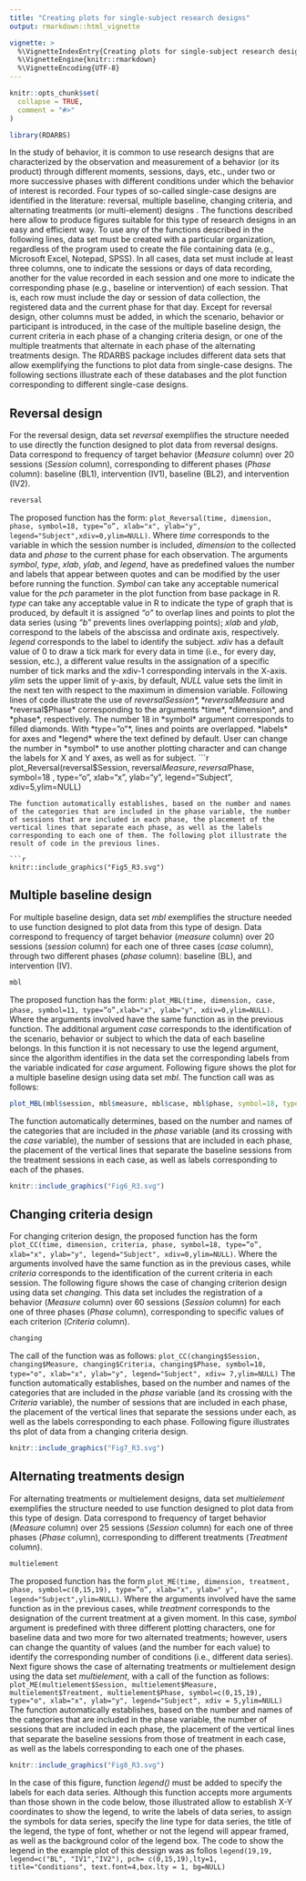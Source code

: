 ---
title: "Creating plots for single-subject research designs"
output: rmarkdown::html_vignette

vignette: >
  %\VignetteIndexEntry{Creating plots for single-subject research designs}
  %\VignetteEngine{knitr::rmarkdown}
  %\VignetteEncoding{UTF-8}
---

```{r, include = FALSE}
knitr::opts_chunk$set(
  collapse = TRUE,
  comment = "#>"
)
```

```{r setup, echo=FALSE}
library(RDARBS)
```
In the study of behavior, it is common to use research designs that are characterized by the observation and measurement of a behavior (or its product) through different moments, sessions, days, etc., under two or more successive phases with different conditions under which the behavior of interest is recorded. Four types of so-called single-case designs are identified in the literature: reversal, multiple baseline, changing criteria, and alternating treatments (or multi-element) designs .
The functions described here allow to produce figures suitable for this type of research designs in an easy and efficient way.
To use any of the functions described in the following lines, data set must be created with a particular organization, regardless of the program used to create the file containing data (e.g., Microsoft Excel, Notepad, SPSS). In all cases, data set must include at least three columns, one to indicate the sessions or days of data recording, another for the value recorded in each session and one more to indicate the corresponding phase (e.g., baseline or intervention) of each session. That is, each row must include the day or session of data collection, the registered data and the current phase for that day. Except for reversal design, other columns must be added, in which the scenario, behavior or participant is introduced, in the case of the multiple baseline design, the current criteria in each phase of a changing criteria design, or one of the multiple treatments that alternate in each phase of the alternating treatments design.
The RDARBS package includes different data sets that allow exemplifying the functions to plot data from single-case designs. The following sections illustrate each of these databases and the plot function corresponding to different single-case designs.

## Reversal design
For the reversal design, data set *reversal* exemplifies the structure needed to use directly the function designed to plot data from reversal designs. Data correspond to frequency of target behavior (*Measure* column) over 20 sessions (*Session* column), corresponding to different phases (*Phase* column): baseline (BL1), intervention (IV1), baseline (BL2), and intervention (IV2).
```{r reversal dataset,echo=TRUE,include=TRUE}
reversal
```

The proposed function has the form: `plot_Reversal(time, dimension, phase, symbol=18, type=”o”, xlab="x", ylab="y", legend="Subject",xdiv=0,ylim=NULL)`. Where *time* corresponds to the variable in which the session number is included, *dimension* to the collected data and *phase* to the current phase for each observation. The arguments *symbol*, *type*, *xlab*, *ylab*, and *legend*, have as predefined values the number and labels that appear between quotes and can be modified by the user before running the function. *Symbol* can take any acceptable numerical value for the *pch* parameter in the plot function from base package in R. *type* can take any acceptable value in R to indicate the type of graph that is produced, by default it is assigned *"o"* to overlap lines and points to plot the data series (using *“b”* prevents lines overlapping points); *xlab* and *ylab*, correspond to the labels of the abscissa and ordinate axis, respectively. *legend* corresponds to the label to identify the subject. *xdiv* has a default value of 0 to draw a tick mark for every data in time (i.e., for every day, session, etc.), a different value results in the assignation of a specific number of tick marks and the xdiv-1 corresponding intervals in the X-axis. *ylim* sets the upper limit of y-axis, by default, *NULL* value sets the limit in the next ten with respect to the maximum in dimension variable.
Following lines of code illustrate the use of *reversal$Session* , *reversal$Measure* and *reversal$Phase* corresponding to the arguments *time*, *dimension*, and *phase*, respectively. The number 18 in *symbol* argument corresponds to filled diamonds. With *type=”o”*, lines and points are overlapped. *labels* for axes and *legend* where the text defined by default. User can change the number in *symbol* to use another plotting character and can change the labels for X and Y axes, as well as for subject.
```{r reversal design, eval=FALSE, message=FALSE, include=TRUE}
plot_Reversal(reversal$Session, reversal$Measure, reversal$Phase, symbol=18 , type="o", xlab="x", ylab="y", legend="Subject", xdiv=5,ylim=NULL)
```
The function automatically establishes, based on the number and names of the categories that are included in the phase variable, the number of sessions that are included in each phase, the placement of the vertical lines that separate each phase, as well as the labels corresponding to each one of them. The following plot illustrate the result of code in the previous lines.

```{r plot_Reversal, include=TRUE, echo=FALSE}

knitr::include_graphics("Fig5_R3.svg")
```


## Multiple baseline design
For multiple baseline design, data set *mbl* exemplifies the structure needed to use  function designed to plot data from this type of design. Data correspond to frequency of target behavior (*measure* column) over 20 sessions (*session* column) for each one of three cases (*case* column), through two different phases (*phase* column): baseline (BL), and intervention (IV).
```{r mbl dataset,echo=TRUE,include=TRUE}
mbl
```
The proposed function has the form: `plot_MBL(time, dimension, case, phase, symbol=11, type=”o”,xlab="x", ylab="y", xdiv=0,ylim=NULL)`. Where the arguments involved have the same function as in the previous function. The additional argument *case* corresponds to the identification of the scenario, behavior or subject to which the data of each baseline belongs. In this function it is not necessary to use the legend argument, since the algorithm identifies in the data set the corresponding labels from the variable indicated for *case* argument.
Following figure shows the plot for a multiple baseline design using data set *mbl*. The function call was as follows:
```{r mbl design, eval=FALSE, message=FALSE, include=TRUE}
plot_MBL(mbl$session, mbl$measure, mbl$case, mbl$phase, symbol=18, type="o", xlab="x", ylab="y", xdiv = 6,ylim=NULL)
```

The function automatically determines, based on the number and names of the categories that are included in the *phase* variable (and its crossing with the *case* variable), the number of sessions that are included in each phase, the placement of the vertical lines that separate the baseline sessions from the treatment sessions in each case, as well as labels corresponding to each of the phases.

```{r plot_mbl, include=TRUE, echo=FALSE}
knitr::include_graphics("Fig6_R3.svg")
```

## Changing criteria design
For changing criterion design, the proposed function has the form `plot_CC(time, dimension, criteria, phase, symbol=18, type=”o”, xlab="x", ylab="y", legend="Subject", xdiv=0,ylim=NULL)`. Where the arguments involved have the same function as in the previous cases, while *criteria* corresponds to the identification of the current criteria in each session.
The following figure shows the case of changing criterion design using data set *changing*. This data set includes the registration of a behavior (*Measure* column) over 60 sessions (*Session* column) for each one of three phases (*Phase* column), corresponding to specific values of each criterion (*Criteria* column).
```{r changing criteria dataset,echo=TRUE,include=TRUE}
changing
```


The call of the function was as follows:
`plot_CC(changing$Session, changing$Measure, changing$Criteria, changing$Phase, symbol=18, type="o", xlab="x", ylab="y", legend="Subject", xdiv= 7,ylim=NULL)`
The function automatically establishes, based on the number and names of the categories that are included in the *phase* variable (and its crossing with the *Criteria* variable), the number of sessions that are included in each phase, the placement of the vertical lines that separate the sessions under each, as well as the labels corresponding to each phase. Following figure illustrates ths plot of data from a changing criteria design.

```{r plot_CC, include=TRUE, echo=FALSE}

knitr::include_graphics("Fig7_R3.svg")
```
## Alternating treatments design
For alternating treatments or multielement designs, data set *multielement* exemplifies the structure needed to use  function designed to plot data from this type of design. Data correspond to frequency of target behavior (*Measure* column) over 25 sessions (*Session* column) for each one of three phases (*Phase* column), corresponding to different treatments (*Treatment* column).
```{r multielement dataset,echo=TRUE,include=TRUE}
multielement
```
The proposed function has the form `plot_ME(time, dimension, treatment, phase, symbol=c(0,15,19), type=”o”, xlab="x", ylab=" y", legend="Subject",ylim=NULL)`. Where the arguments involved have the same function as in the previous cases, while *treatment* corresponds to the designation of the current treatment at a given moment. In this case, *symbol* argument is predefined with three different plotting characters, one for baseline data and two more for two alternated treatments; however, users can change the quantity of values (and the number for each value) to identify the corresponding number of conditions (i.e., different data series). Next figure shows the case of alternating treatments or multielement design using the data set *multielement*, with a call of the function as follows:
`plot_ME(multielement$Session, multielement$Measure, multielement$Treatment, multielement$Phase, symbol=c(0,15,19), type="o", xlab="x", ylab="y", legend="Subject", xdiv = 5,ylim=NULL)`
The function automatically establishes, based on the number and names of the categories that are included in the phase variable, the number of sessions that are included in each phase, the placement of the vertical lines that separate the baseline sessions from those of treatment in each case, as well as the labels corresponding to each one of the phases.
```{r plot_ME, include=TRUE, echo=FALSE}

knitr::include_graphics("Fig8_R3.svg")
```

In the case of this figure, function *legend()* must be added to specify the labels for each data series. Although this function accepts more arguments than those shown in the code below, those illustrated allow to establish X-Y coordinates to show the legend, to write the labels of data series, to assign the symbols for data series, specify the line type for data series, the title of the legend, the type of font, whether or not the legend will appear framed, as well as the background color of the legend box. The code to show the legend in the example plot of this dessign was as follos
`legend(19,19, legend=c("BL", "IV1","IV2"), pch= c(0,15,19),lty=1, title="Conditions", text.font=4,box.lty = 1, bg=NULL)`
